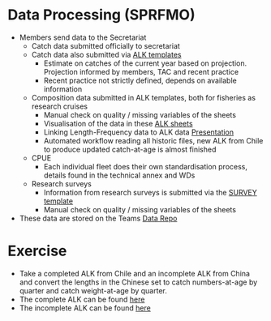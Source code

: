 # Data Processing (SPRFMO)

-   Members send data to the Secretariat
    -   Catch data submitted officially to secretariat
    -   Catch data also submitted via [ALK templates](https://southpacificrfmo.sharepoint.com/:x:/r/sites/SPRFMOSCJackMackerelWorkingGroup/Shared%20Documents/General/SC-template-ALK-SPRFMO-V3.2.xlsm?d=wca07804cd4bf463b8ae7e07ee32b2e25&csf=1&web=1&e=5WZ53z)
        -   Estimate on catches of the current year based on projection. Projection informed by members, TAC and recent practice
        -   Recent practice not strictly defined, depends on available information
    -   Composition data submitted in ALK templates, both for fisheries as research cruises
        -   Manual check on quality / missing variables of the sheets
        -   Visualisation of the data in these [ALK sheets](https://southpacificrfmo.sharepoint.com/:u:/r/sites/SPRFMOSC10/Shared%20Documents/Jack%20Mackerel/JJM%20Workshop/SC9%20Data%20Processing%20Files/01_readALK_generateRaisedData.R?csf=1&web=1&e=fxobad)
        -   Linking Length-Frequency data to ALK data [Presentation](https://southpacificrfmo.sharepoint.com/:p:/r/sites/SPRFMOSCJackMackerelWorkingGroup/Shared%20Documents/Data%20Workshop%202021/03%20Presentations/SCW11-03%20Raising%20the%20offshore%20fleet%20data.pptx?d=w28add1b87d224b92b2616fb926e23695&csf=1&web=1&e=oq0BCM)
        -   Automated workflow reading all historic files, new ALK from Chile to produce updated catch-at-age is almost finished
    -   CPUE
        -   Each individual fleet does their own standardisation process, details found in the technical annex and WDs
    -   Research surveys
        -   Information from research surveys is submitted via the [SURVEY template](https://southpacificrfmo.sharepoint.com/:x:/r/sites/SPRFMOSCJackMackerelWorkingGroup/Shared%20Documents/General/SURVEY_SPRFMO_2021.xlsx?d=w0ee4b1db7f40419fb0bc432dccb37a75&csf=1&web=1&e=ZaLgNK)
        -   Manual check on quality / missing variables of the sheets
-   These data are stored on the Teams [Data Repo](https://southpacificrfmo.sharepoint.com/:f:/r/sites/SPRFMOSCJackMackerelWorkingGroup/Shared%20Documents/Data%20repository?csf=1&web=1&e=huLIns)

# Exercise

-   Take a completed ALK from Chile and an incomplete ALK from China and convert the lengths in the Chinese set to catch numbers-at-age by quarter and catch weight-at-age by quarter.
-   The complete ALK can be found [here](https://southpacificrfmo.sharepoint.com/:x:/r/sites/SPRFMOSCJackMackerelWorkingGroup/Shared%20Documents/Data%20Workshop%202021/07%20Personal%20folders/completeALK.xlsm?d=wbf0f406e63dd496fb55e51f5b80d1648&csf=1&web=1&e=5Uhiaj)
-   The incomplete ALK can be found [here](https://southpacificrfmo.sharepoint.com/:x:/r/sites/SPRFMOSCJackMackerelWorkingGroup/Shared%20Documents/Data%20Workshop%202021/07%20Personal%20folders/incompleteALK.xlsm?d=w52c4e6a6a8c444829cef938f30f2668b&csf=1&web=1&e=9bPWoj)
